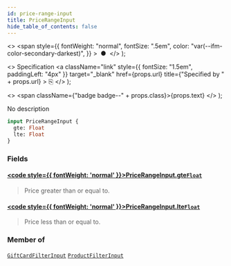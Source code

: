 ```yaml
---
id: price-range-input
title: PriceRangeInput
hide_table_of_contents: false
---
```


  <>
    <span
      style={{
        fontWeight: "normal",
        fontSize: ".5em",
        color: "var(--ifm-color-secondary-darkest)",
      }}
    >
      &nbsp;●&nbsp;
    </span>
  </>
);

  <>
    Specification
    <a
      className="link"
      style={{ fontSize: "1.5em", paddingLeft: "4px" }}
      target="\_blank"
      href={props.url}
      title={"Specified by " + props.url}
    >
      ⎘
    </a>
  </>
);

  <>
    <span className={"badge badge--" + props.class}>{props.text}</span>
  </>
);

No description

```graphql
input PriceRangeInput {
  gte: Float
  lte: Float
}
```

### Fields

#### [<code style={{ fontWeight: 'normal' }}>PriceRangeInput.<b>gte</b></code>](#)<Bullet />[`Float`](../../../api-reference/miscellaneous/scalars/float) <Badge class="secondary" text="scalar"/>

> Price greater than or equal to.

#### [<code style={{ fontWeight: 'normal' }}>PriceRangeInput.<b>lte</b></code>](#)<Bullet />[`Float`](../../../api-reference/miscellaneous/scalars/float) <Badge class="secondary" text="scalar"/>

> Price less than or equal to.

### Member of

[`GiftCardFilterInput`](../../../api-reference/gift-cards/inputs/gift-card-filter-input) <Badge class="secondary" text="input"/><Bullet />[`ProductFilterInput`](../../../api-reference/products/inputs/product-filter-input) <Badge class="secondary" text="input"/>
